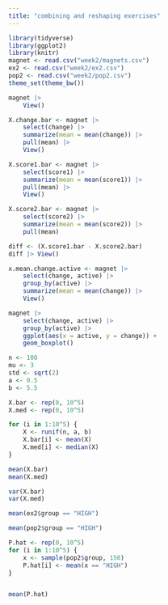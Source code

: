 ```yaml
---
title: "combining and reshaping exercises"
---
```


```r
library(tidyverse)
library(ggplot2)
library(knitr)
magnet <- read.csv("week2/magnets.csv")
ex2 <- read.csv("week2/ex2.csv")
pop2 <- read.csv("week2/pop2.csv")
theme_set(theme_bw())
```

```r
magnet |>
    View()
```

```r
X.change.bar <- magnet |>
    select(change) |>
    summarize(mean = mean(change)) |>
    pull(mean) |>
    View()
```

```r
X.score1.bar <- magnet |>
    select(score1) |>
    summarize(mean = mean(score1)) |>
    pull(mean) |>
    View()

X.score2.bar <- magnet |>
    select(score2) |>
    summarize(mean = mean(score2)) |>
    pull(mean)

diff <- (X.score1.bar - X.score2.bar)
diff |> View()
```

```r
x.mean.change.active <- magnet |>
    select(change, active) |>
    group_by(active) |>
    summarize(mean = mean(change)) |>
    View()
```

```r
magnet |>
    select(change, active) |>
    group_by(active) |>
    ggplot(aes(x = active, y = change)) +
    geom_boxplot()
```


```r
n <- 100
mu <- 3
std <- sqrt(2)
a <- 0.5
b <- 5.5

X.bar <- rep(0, 10^5)
X.med <- rep(0, 10^5)

for (i in 1:10^5) {
    X <- runif(n, a, b)
    X.bar[i] <- mean(X)
    X.med[i] <- median(X)
}

mean(X.bar)
mean(X.med)

var(X.bar)
var(X.med)
```


```r
mean(ex2$group == "HIGH")
```

```r
mean(pop2$group == "HIGH")
```

```r
P.hat <- rep(0, 10^5)
for (i in 1:10^5) {
    x <- sample(pop2$group, 150)
    P.hat[i] <- mean(x == "HIGH")
}


mean(P.hat)
```